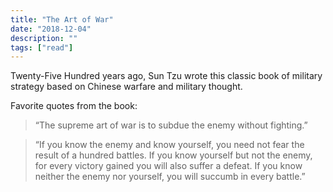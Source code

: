 ```yaml
---
title: "The Art of War"
date: "2018-12-04"
description: ""
tags: ["read"]
---
```


Twenty-Five Hundred years ago, Sun Tzu wrote this classic book of military strategy based on Chinese warfare and military thought.

Favorite quotes from the book:

> “The supreme art of war is to subdue the enemy without fighting.”

> “If you know the enemy and know yourself, you need not fear the result of a hundred battles. If you know yourself but not the enemy, for every victory gained you will also suffer a defeat. If you know neither the enemy nor yourself, you will succumb in every battle.”
